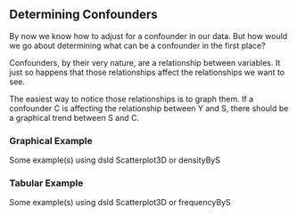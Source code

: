 

## Determining Confounders

By now we know how to adjust for a confounder in our data. But how would we go 
about determining what can be a confounder in the first place?

Confounders, by their very nature, are a relationship between variables. It just
so happens that those relationships affect the relationships we want to see.

The easiest way to notice those relationships is to graph them. If a confounder
C is affecting the relationship between Y and S, there should be a graphical
trend between S and C.

<!--
### What A Confounder Looks Like
Conceptual and Graphical Examples
How does graphing a confounder change how we look at the relationship between variables
Essentially, if we want to see the relationship between Y and S, but S and C look like they're correlated, there's a problem
-->
### Graphical Example
Some example(s) using dsld Scatterplot3D or densityByS

### Tabular Example
Some example(s) using dsld Scatterplot3D or frequencyByS

